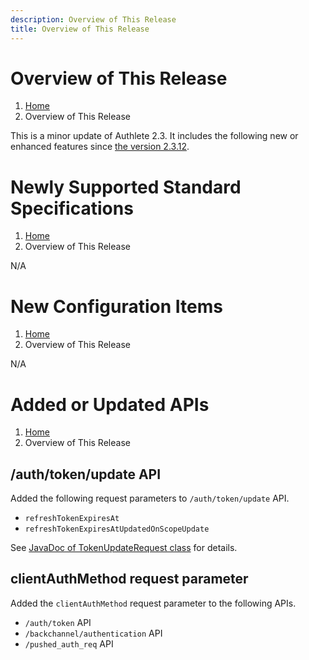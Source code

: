 ```yaml
---
description: Overview of This Release
title: Overview of This Release
---
```



# Overview of This Release
1. [Home](https://www.authlete.com/)
3. Overview of This Release

This is a minor update of Authlete 2.3. It includes the following new or enhanced features since [the version 2.3.12](../2.3.12).

# Newly Supported Standard Specifications
1. [Home](https://www.authlete.com/)
3. Overview of This Release

N/A

# New Configuration Items
1. [Home](https://www.authlete.com/)
3. Overview of This Release

N/A

# Added or Updated APIs
1. [Home](https://www.authlete.com/)
3. Overview of This Release

## /auth/token/update API

Added the following request parameters to `/auth/token/update` API.

- `refreshTokenExpiresAt`
- `refreshTokenExpiresAtUpdatedOnScopeUpdate`

See [JavaDoc of TokenUpdateRequest class](https://authlete.github.io/authlete-java-common/com/authlete/common/dto/TokenUpdateRequest.html) for details.

## clientAuthMethod request parameter

Added the `clientAuthMethod` request parameter to the following APIs.

- `/auth/token` API
- `/backchannel/authentication` API
- `/pushed_auth_req` API
